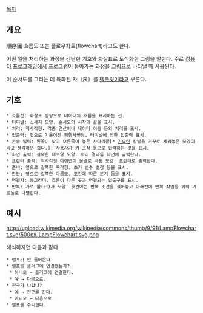 [[목차]]

== 개요 ==
順序圖
흐름도 또는 플로우차트(flowchart)라고도 한다.

어떤 일을 처리하는 과정을 간단한 기호와 화살표로 도식화한 그림을 말한다. 주로 [[컴퓨터]] [[프로그래밍]]에서 프로그램이 돌아가는 과정을 그림으로 나타낼 때 사용된다.

이 순서도를 그리는 데 특화된 자〔尺〕를 [[템플릿]]이라고 부른다.

== 기호 ==
 * 흐름선: 화살표 방향으로 데이터의 흐름을 표시하는 선.
 * 터미널: 소세지 모양. 순서도의 시작과 끝을 표시.
 * 처리: 직사각형. 각종 연산이나 데이터 이동 등의 처리를 표시.
 * 입출력: 옆으로 기울어진 평행사변형. 터미널에 의한 입출력 표시.
 * 콘솔 입력: 왼쪽이 낮고 오른쪽이 높은 사다리꼴[* [[기요틴]] 칼날을 거꾸로 세워놓은 모양이라고 생각하면 쉽다.]. 사용자가 키 조작 등으로 입력하는 것을 표시.
 * 화면 출력: 길쭉한 대포알 모양. 처리 결과를 화면에 출력한다.
 * 프린터 출력: 직사각형 아랫변이 물결로 바뀐 모양. 프린터로 출력한다.
 * 준비: 옆으로 길쭉한 육각형. 초기 변수 설정 등을 표시.
 * 판단: 옆으로 길쭉한 마름모. 조건에 따른 분기 등을 표시.
 * 연결자: 동그라미. 흐름이 다른 곳과 연결되는 입출구를 표시.
 * 반복: 가로 왈(曰)자 모양. 윗칸에는 반복 조건을 적어놓고 아래칸에 반복 작업을 위의 기호들로 나열한다.

== 예시 ==
http://upload.wikimedia.org/wikipedia/commons/thumb/9/91/LampFlowchart.svg/500px-LampFlowchart.svg.png

해석하자면 다음과 같다.
 * 램프가 안 들어온다.
 * 램프를 플러그에 연결했는가?
  * 아니오 → 플러그에 연결한다.
  * 예 → 다음으로.
 * 전구가 나갔나?
  * 예 → 전구를 간다.
  * 아니오 → 다음으로.
 * 램프를 수리한다.
